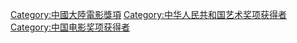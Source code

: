 [[Category:中國大陸電影獎項|Category:中國大陸電影獎項]]
[[Category:中华人民共和国艺术奖项获得者|Category:中华人民共和国艺术奖项获得者]]
[[Category:中国电影奖项获得者|Category:中国电影奖项获得者]]